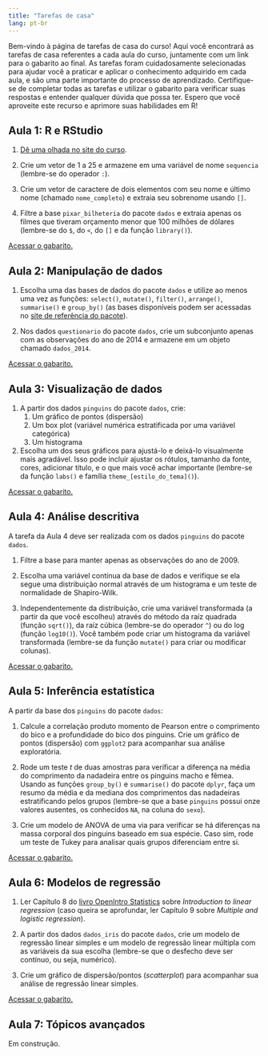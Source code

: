 ```yaml
---
title: "Tarefas de casa"
lang: pt-br
---
```


Bem-vindo à página de tarefas de casa do curso! Aqui você
encontrará as tarefas de casa referentes a cada aula do curso,
juntamente com um link para o gabarito ao final.
As tarefas foram cuidadosamente selecionadas para ajudar você
a praticar e aplicar o conhecimento adquirido em cada aula,
e são uma parte importante do processo de aprendizado.
Certifique-se de completar todas as tarefas e utilizar o
gabarito para verificar suas respostas e entender qualquer
dúvida que possa ter.
Espero que você aproveite este recurso e
aprimore suas habilidades em R!

## Aula 1: R e RStudio

1. [Dê uma olhada no site do curso](https://brunomontezano.github.io/r-workshop/).

2. Crie um vetor de 1 a 25 e armazene em uma variável de nome
`sequencia` (lembre-se do operador `:`).
  
3. Crie um vetor de caractere de dois elementos com seu nome
e último nome (chamado `nome_completo`) e extraia seu
sobrenome usando `[]`.

4. Filtre a base `pixar_bilheteria` do pacote `dados` 
e extraia apenas os filmes que tiveram orçamento menor que
100 milhões de dólares (lembre-se do `$`, do `<`, do `[]`
e da função `library()`).

[Acessar o gabarito.](gabaritos/1_r_e_rstudio/gabarito.html)
  
## Aula 2: Manipulação de dados

1. Escolha uma das bases de dados do pacote `dados` e utilize
ao menos uma vez as funções: `select()`, `mutate()`,
`filter()`, `arrange()`, `summarise()` e `group_by()` (as bases disponíveis podem ser acessadas no [site de referência do pacote](https://cienciadedatos.github.io/dados/reference/index.html)).
  
2. Nos dados `questionario` do pacote `dados`, crie um
subconjunto apenas com as observações do ano de 2014 e
armazene em um objeto chamado `dados_2014`.

[Acessar o gabarito.](gabaritos/2_manipulacao/gabarito.html)
  
## Aula 3: Visualização de dados
  
1. A partir dos dados `pinguins` do pacote `dados`, crie:
    1. Um gráfico de pontos (dispersão)
    2. Um box plot (variável numérica estratificada por
    uma variável categórica)
    3. Um histograma
  
2. Escolha um dos seus gráficos para ajustá-lo e deixá-lo
visualmente mais agradável. Isso pode incluir ajustar os
rótulos, tamanho da fonte, cores, adicionar título, e o
que mais você achar importante (lembre-se da função `labs()`
e família `theme_[estilo_do_tema]()`).

[Acessar o gabarito.](gabaritos/3_visualizacao/gabarito.html)

## Aula 4: Análise descritiva

A tarefa da Aula 4 deve ser realizada com os dados `pinguins`
do pacote `dados`.

1. Filtre a base para manter apenas as observações do
ano de 2009.

2. Escolha uma variável contínua da base de dados e
verifique se ela segue uma distribuição normal através
de um histograma e um teste de normalidade de Shapiro-Wilk.

3. Independentemente da distribuição, crie uma variável
transformada (a partir da que você escolheu) através do
método da raíz quadrada (função `sqrt()`), da raíz cúbica
(lembre-se do operador `^`) ou do log (função `log10()`).
Você também pode criar um histograma da variável
transformada (lembre-se da função `mutate()` para criar ou modificar colunas).

[Acessar o gabarito.](gabaritos/4_descritiva/gabarito.html)
  
## Aula 5: Inferência estatística

A partir da base dos `pinguins` do pacote `dados`:

1. Calcule a correlação produto momento de Pearson entre
o comprimento do bico e a profundidade do bico dos pinguins.
Crie um gráfico de pontos (dispersão) com `ggplot2` para
acompanhar sua análise exploratória.

2. Rode um teste *t* de duas amostras para verificar a
diferença na média do comprimento da nadadeira entre os
pinguins macho e fêmea.
Usando as funções `group_by()` e `summarise()` do pacote
`dplyr`, faça um resumo da média e da mediana dos
comprimentos das nadadeiras estratificando pelos grupos
(lembre-se que a base `pinguins` possui onze valores ausentes,
os conhecidos `NA`, na coluna do `sexo`).

3. Crie um modelo de ANOVA de uma via para verificar se
há diferenças na massa corporal dos pinguins baseado em
sua espécie.
Caso sim, rode um teste de Tukey para analisar quais
grupos diferenciam entre si.
  
[Acessar o gabarito.](gabaritos/5_inferencia/gabarito.html)
  
## Aula 6: Modelos de regressão

1. Ler Capítulo 8 do
[livro OpenIntro Statistics](https://www.openintro.org/book/os/)
sobre *Introduction to linear regression* (caso queira se
aprofundar, ler Capítulo 9 sobre
*Multiple and logistic regression*).

2. A partir dos dados `dados_iris` do pacote `dados`,
crie um modelo de regressão linear simples e um
modelo de regressão linear múltipla com as variáveis da
sua escolha (lembre-se que o desfecho deve ser contínuo,
ou seja, numérico).
  
3. Crie um gráfico de dispersão/pontos (*scatterplot*)
para acompanhar sua análise de regressão linear simples.
  
[Acessar o gabarito.](gabaritos/6_regressao/gabarito.html)
  
## Aula 7: Tópicos avançados
  
Em construção.